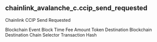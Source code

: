 ## chainlink_avalanche_c.ccip_send_requested 
Chainlink CCIP Send Requested


<ParamField path="blockchain">
Blockchain
</ParamField>
<ParamField path="evt_block_time">
Event Block Time
</ParamField>
<ParamField path="fee_amount">
Fee Amount
</ParamField>
<ParamField path="token">
Token
</ParamField>
<ParamField path="destination_blockchain">
Destination Blockchain
</ParamField>
<ParamField path="destination_chain_selector">
Destination Chain Selector
</ParamField>
<ParamField path="tx_hash">
Transaction Hash
</ParamField>
